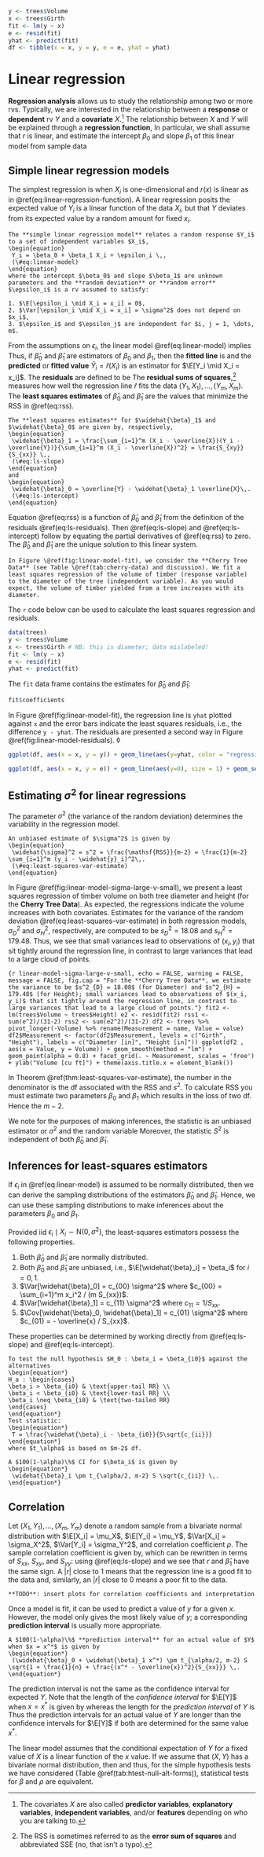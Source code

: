 ```r
y <- trees$Volume
x <- trees$Girth
fit <- lm(y ~ x)
e <- resid(fit)
yhat <- predict(fit)
df <- tibble(x = x, y = y, e = e, yhat = yhat)
```

# Linear regression {#linear-models}

**Regression analysis** allows us to study the relationship among two or more rvs. Typically, we are interested in the relationship between a **response** or **dependent** rv $Y$ and a **covariate** $X$.^[The covariates $X$ are also called **predictor variables**, **explanatory variables**, **independent variables**, and/or **features** depending on who you are talking to.] The relationship between $X$ and $Y$ will be explained through a **regression function**, 
\begin{equation*}
 r(x) = \E[Y \mid X = x] = \int y f(y\mid x) dy \,.
\end{equation*}
In particular, we shall assume that $r$ is linear,
\begin{equation}
 r(x) = \beta_0 + \beta_1 x\,,
 (\#eq:linear-regression-function)
\end{equation}
and estimate the intercept $\beta_0$ and slope $\beta_1$ of this linear model from sample data 
\begin{equation*}
 (Y_1, X_1), \dots, (Y_m, X_m) \sim F_{Y,X}\,.
\end{equation*}

## Simple linear regression models

The simplest regression is when $X_i$ is one-dimensional and $r(x)$ is linear as in \@ref(eq:linear-regression-function). A linear regression posits the expected value of $Y_i$ is a linear function of the data $X_i$, but that $Y$ deviates from its expected value by a random amount for fixed $x_i$. 

```definition
The **simple linear regression model** relates a random response $Y_i$ to a set of independent variables $X_i$,
\begin{equation}
 Y_i = \beta_0 + \beta_1 X_i + \epsilon_i \,,
 (\#eq:linear-model)
\end{equation}
where the intercept $\beta_0$ and slope $\beta_1$ are unknown parameters and the **random deviation** or **random error** $\epsilon_i$ is a rv assumed to satisfy:
 
1. $\E[\epsilon_i \mid X_i = x_i] = 0$,
2. $\Var[\epsilon_i \mid X_i = x_i] = \sigma^2$ does not depend on $x_i$,
3. $\epsilon_i$ and $\epsilon_j$ are independent for $i, j = 1, \dots, m$.   

```  

From the assumptions on $\epsilon_i$, the linear model \@ref(eq:linear-model) implies
\begin{equation*}
 \E[Y_i \mid X_i = x_i] = \beta_0 + \beta_1 x_i \,.
\end{equation*}
Thus, if $\widehat{\beta}_0$ and $\widehat{\beta}_1$ are estimators of $\beta_0$ and $\beta_1$, then the **fitted line** is
\begin{equation*}
 \widehat{r}(x) = \widehat{\beta}_0 + \widehat{\beta}_1 x
\end{equation*}
and the **predicted** or **fitted value** $\widehat{Y}_i = \widehat{r}(X_i)$ is an estimator for $\E[Y_i \mid X_i = x_i]$. The **residuals** are defined to be
\begin{equation}
 \widehat{\epsilon}_i = Y_i - \widehat{Y}_i = Y_i - \left( \widehat{\beta}_0 + \widehat{\beta}_1 X_i \right) \,.
 (\#eq:ls-residuals)
\end{equation}
The **residual sums of squares**,^[The $\mathsf{RSS}$ is sometimes referred to as the **error sum of squares** and abbreviated $\mathsf{SSE}$ (no, that isn't a typo).]
\begin{equation}
 \mathsf{RSS} = \sum_{i=1}^m \widehat{\epsilon}_i^2\,,
 (\#eq:rss)
\end{equation}
measures how well the regression line $\widehat{r}$ fits the data $(Y_1, X_1), \dots, (Y_m, X_m)$. The **least squares estimates** of $\widehat{\beta}_0$ and $\widehat{\beta}_1$ are the values that minimize the $\mathsf{RSS}$ in \@ref(eq:rss).

```theorem
The **least squares estimates** for $\widehat{\beta}_1$ and $\widehat{\beta}_0$ are given by, respectively,
\begin{equation}
 \widehat{\beta}_1 = \frac{\sum_{i=1}^m (X_i - \overline{X})(Y_i - \overline{Y})}{\sum_{i=1}^m (X_i - \overline{X})^2} = \frac{S_{xy}}{S_{xx}} \,,
 (\#eq:ls-slope)
\end{equation}
and
\begin{equation}
 \widehat{\beta}_0 = \overline{Y} - \widehat{\beta}_1 \overline{X}\,.
 (\#eq:ls-intercept)
\end{equation}
```

Equation \@ref(eq:rss) is a function of $\widehat{\beta}_0$ and $\widehat{\beta}_1$ from the definition of the residuals \@ref(eq:ls-residuals). Then \@ref(eq:ls-slope) and \@ref(eq:ls-intercept) follow by equating the partial derivatives of \@ref(eq:rss) to zero. The $\widehat{\beta}_0$ and $\widehat{\beta}_1$ are the unique solution to this linear system.

```example
In Figure \@ref(fig:linear-model-fit), we consider the **Cherry Tree Data** (see Table \@ref(tab:cherry-data) and discussion). We fit a least squares regression of the volume of timber (response variable) to the diameter of the tree (independent variable). As you would expect, the volume of timber yielded from a tree increases with its diameter.
```

The `r` code below can be used to calculate the least squares regression and residuals. 
```r
data(trees)
y <- trees$Volume
x <- trees$Girth # NB: this is diameter; data mislabeled!
fit <- lm(y ~ x)
e <- resid(fit)
yhat <- predict(fit)
```
The `fit` data frame contains the estimates for $\widehat{\beta}_0$ and $\widehat{\beta}_1$:

```r
fit$coefficients
```

In Figure \@ref(fig:linear-model-fit), the regression line is `yhat` plotted against `x` and the error bars indicate the least squares residuals, i.e., the difference `y - yhat`. The residuals are presented a second way in Figure \@ref(fig:linear-model-residuals).  $\lozenge$   

```r
ggplot(df, aes(x = x, y = y)) + geom_line(aes(y=yhat, color = "regression"), size = 1) + geom_segment(aes(x=x, xend=x, y=y, yend=yhat, color="error")) + geom_point(alpha = 0.8) +  xlab("Diameter [in]") + ylab("Volume [cu ft]")
```   

```r
ggplot(df, aes(x = x, y = e)) + geom_line(aes(y=0), size = 1) + geom_segment(aes(x=x, xend=x, y=e, yend=0, color="error")) + geom_point(alpha = 0.8) +  xlab("Diameter [in]") + ylab("Residuals")
```   


## Estimating $\sigma^2$ for linear regressions

The parameter $\sigma^2$ (the variance of the random deviation) determines the variability in the regression model.   

```theorem
An unbiased estimate of $\sigma^2$ is given by
\begin{equation}
 \widehat{\sigma}^2 = s^2 = \frac{\mathsf{RSS}}{m-2} = \frac{1}{m-2} \sum_{i=1}^m (y_i - \widehat{y}_i)^2\,.
 (\#eq:least-squares-var-estimate)
\end{equation}
```   

In Figure \@ref(fig:linear-model-sigma-large-v-small), we present a least squares regression of timber volume on both tree diameter and height (for the **Cherry Tree Data**). As expected, the regressions indicate the volume increases with both covariates. Estimates for the variance of the random deviation \@ref(eq:least-squares-var-estimate) in both regression models, $\sigma_{D}^2$ and $\sigma_{H}^2$, respectively, are computed to be $s^2_{D} = 18.08$ and $s^2_{H} = 179.48$. Thus, we see that small variances lead to observations of $(x_i, y_i)$ that sit tightly around the regression line, in contrast to large variances that lead to a large cloud of points. 

```{r linear-model-sigma-large-v-small, echo = FALSE, warning = FALSE, message = FALSE, fig.cap = "For the **Cherry Tree Data**, we estimate the variance to be $s^2_{D} = 18.08$ (for Diameter) and $s^2_{H} = 179.48$ (for Height); small variances lead to observations of $(x_i, y_i)$ that sit tightly around the regression line, in contrast to large variances that lead to a large cloud of points."}
fit2 <- lm(trees$Volume ~ trees$Height)
e2 <- resid(fit2)
rss1 <- sum(e^2)/(31-2)
rss2 <- sum(e2^2)/(31-2)
df2 <- trees %>% pivot_longer(-Volume) %>% rename(Measurement = name, Value = value)
df2$Measurement <- factor(df2$Measurement, levels = c("Girth", "Height"), labels = c("Diameter [in]", "Height [in]"))
ggplot(df2 , aes(x = Value, y = Volume)) + geom_smooth(method = "lm") + geom_point(alpha = 0.8) + facet_grid(. ~ Measurement, scales = 'free') + ylab("Volume [cu ft]") + theme(axis.title.x = element_blank())
```   

:::{.noteblock}
In Theorem \@ref(thm:least-squares-var-estimate), the number in the denominator is the df associated with the $\mathsf{RSS}$ and $s^2$. To calculate $\mathsf{RSS}$ you must estimate two parameters $\beta_0$ and $\beta_1$ which results in the loss of two df. Hence the $m-2$.   
:::   

We note for the purposes of making inferences, the statistic 
\begin{equation*}
 S^2 = \frac{\mathsf{RSS}}{m-2}
\end{equation*}
is an unbiased estimator or $\sigma^2$ and the random variable 
\begin{equation*}
 \frac{(m-2) S^2}{\sigma^2} \sim \chi^2(m-2)\,.
\end{equation*}
Moreover, the statistic $S^2$ is independent of both $\widehat{\beta}_0$ and $\widehat{\beta}_1$. 


## Inferences for least-squares estimators

If $\epsilon_i$ in \@ref(eq:linear-model) is assumed to be normally distributed, then we can derive the sampling distributions of the estimators $\widehat{\beta}_0$ and $\widehat{\beta}_1$. Hence, we can use these sampling distributions to make inferences about the parameters $\beta_0$ and $\beta_1$. 

Provided iid $\epsilon_i \mid X_i \sim \mathsf{N}(0, \sigma^2)$, the least-squares estimators possess the following properties.   

1. Both $\widehat{\beta}_0$ and $\widehat{\beta}_1$ are normally distributed. 
2. Both $\widehat{\beta}_0$ and $\widehat{\beta}_1$ are unbiased, i.e., $\E[\widehat{\beta}_i] = \beta_i$ for $i = 0,1$. 
3. $\Var[\widehat{\beta}_0] = c_{00} \sigma^2$ where $c_{00} = \sum_{i=1}^m x_i^2 / (m S_{xx})$.
4. $\Var[\widehat{\beta}_1] = c_{11} \sigma^2$ where $c_{11} = 1/S_{xx}$. 
5. $\Cov[\widehat{\beta}_0, \widehat{\beta}_1] = c_{01} \sigma^2$ where $c_{01} = - \overline{x} / S_{xx}$.   

These properties can be determined by working directly from \@ref(eq:ls-slope) and \@ref(eq:ls-intercept).   

```proposition
To test the null hypothesis $H_0 : \beta_i = \beta_{i0}$ against the alternatives
\begin{equation*}
H_a : \begin{cases} 
\beta_i > \beta_{i0} & \text{upper-tail RR} \\ 
\beta_i < \beta_{i0} & \text{lower-tail RR} \\ 
\beta_i \neq \beta_{i0} & \text{two-tailed RR}
\end{cases}
\end{equation*}
Test statistic:
\begin{equation*}
 T = \frac{\widehat{\beta}_i - \beta_{i0}}{S\sqrt{c_{ii}}}
\end{equation*}
where $t_\alpha$ is based on $m-2$ df.
```

```proposition
A $100(1-\alpha)\%$ CI for $\beta_i$ is given by 
\begin{equation*}
 \widehat{\beta}_i \pm t_{\alpha/2, m-2} S \sqrt{c_{ii}} \,.
\end{equation*}
```


## Correlation

Let $(X_1, Y_1), \dots, (X_m, Y_m)$ denote a random sample from a bivariate normal distribution with $\E[X_i] = \mu_X$, $\E[Y_i] = \mu_Y$, $\Var[X_i] = \sigma_X^2$, $\Var[Y_i] = \sigma_Y^2$, and correlation coefficient $\rho$. The sample correlation coefficient is given by,
\begin{equation*}
 r = \frac{\sum_{i=1}^m (X_i - \overline{X})(Y_i - \overline{Y})}{\sqrt{\sum_{i=1}^m (X_i - \overline{X})^2 \sum_{i=1}^m (Y_i - \overline{Y})^2}}\,,
\end{equation*}
which can be rewritten in terms of $S_{xx}$, $S_{xy}$, and $S_{yy}$:
\begin{equation*}
 r = \frac{S_{xy}}{\sqrt{S_{xx}S_{yy}}} = \widehat{\beta}_1 \sqrt{\frac{S_{xx}}{S_{yy}}}\,,
\end{equation*}
using \@ref(eq:ls-slope) and we see that $r$ and $\widehat{\beta}_1$ have the same sign. A $|r|$ close to $1$ means that the regression line is a good fit to the data and, similarly, an $|r|$ close to $0$ means a poor fit to the data. 

```{}
**TODO**: insert plots for correlation coefficients and interpretation
```   

Once a model is fit, it can be used to predict a value of $y$ for a given $x$. However, the model only gives the most likely value of $y$; a corresponding **prediction interval** is usually more appropriate. 

```proposition
A $100(1-\alpha)\%$ **prediction interval** for an actual value of $Y$ when $x = x^*$ is given by 
\begin{equation*}
 (\widehat{\beta}_0 + \widehat{\beta}_1 x^*) \pm t_{\alpha/2, m-2} S \sqrt{1 + \frac{1}{n} + \frac{(x^* - \overline{x})^2}{S_{xx}}} \,.
\end{equation*}
```

:::{.warningblock}
The prediction interval is not the same as the confidence interval for expected $Y$. Note that the length of the *confidence interval* for $\E[Y]$ when $x=x^*$ is given by 
\begin{equation*}
 2 \cdot t_{\alpha/2} S  \sqrt{\frac{1}{n} + \frac{(x^* - \overline{x})^2}{S_{xx}}}
\end{equation*}
whereas the length for the *prediction interval* of $Y$ is 
\begin{equation*}
 2 \cdot t_{\alpha/2} S  \sqrt{1 + \frac{1}{n} + \frac{(x^* - \overline{x})^2}{S_{xx}}} \,.
\end{equation*}
Thus the prediction intervals for an actual value of $Y$ are longer than the confidence intervals for $\E[Y]$ if both are determined for the same value $x^*$.   
:::   

The linear model 
\begin{equation*}
 \E[ Y \mid X = x ] = \beta_0 + \beta_1 x \,, 
\end{equation*}
assumes that the conditional expectation of $Y$ for a fixed value of $X$ is a linear function of the $x$ value. If we assume that $(X,Y)$ has a bivariate normal distribution, then 
\begin{equation*}
 \beta_1 = \frac{\sigma_Y}{\sigma_X} \rho \,,
\end{equation*}
and thus, for the simple hypothesis tests we have considered (Table \@ref(tab:htest-null-alt-forms)), statistical tests for $\beta$ and $\rho$ are equivalent.

